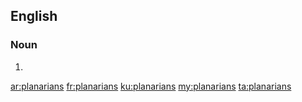 ==English==

===Noun===
{{head|en|plural}}

# {{plural of|planarian|lang=en|nocat=1}}

[[ar:planarians]]
[[fr:planarians]]
[[ku:planarians]]
[[my:planarians]]
[[ta:planarians]]
